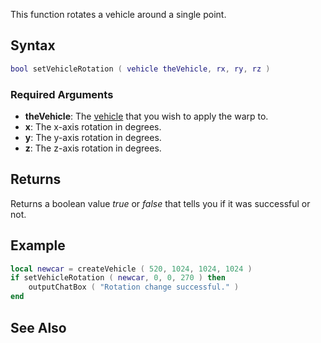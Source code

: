 
{{Server client function}}
{{Deprecated|setElementRotation|}}

This function rotates a vehicle around a single point. 

==Syntax==
<syntaxhighlight lang="lua">bool setVehicleRotation ( vehicle theVehicle, rx, ry, rz )</syntaxhighlight>

===Required Arguments===
*'''theVehicle''': The [[/vehicle.md|vehicle]] that you wish to apply the warp to.
*'''x''': The x-axis rotation in degrees.
*'''y''': The y-axis rotation in degrees.
*'''z''': The z-axis rotation in degrees.

==Returns==
Returns a boolean value ''true'' or ''false'' that tells you if it was successful or not.

==Example==
<syntaxhighlight lang="lua">local newcar = createVehicle ( 520, 1024, 1024, 1024 ) 
if setVehicleRotation ( newcar, 0, 0, 270 ) then
    outputChatBox ( "Rotation change successful." )
end</syntaxhighlight>

==See Also==
{{Vehicle functions}}